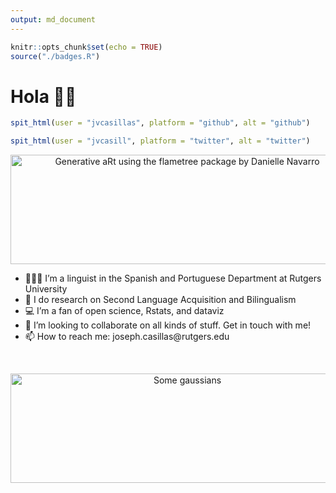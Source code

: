 ```yaml
---
output: md_document
---
```


```r
knitr::opts_chunk$set(echo = TRUE)
source("./badges.R")
```


# Hola 👋🏽

```r
spit_html(user = "jvcasillas", platform = "github", alt = "github")
```

```r
spit_html(user = "jvcasill", platform = "twitter", alt = "twitter")
```

<p align="center">
<img src="https://raw.githubusercontent.com/jvcasillas/jvcasillas/master/three_trees_white_viridis.png" alt="Generative aRt using the flametree package by Danielle Navarro" align="center" width="550px" height="175px">
</p>

- 🧑🏽‍🔬 I’m a linguist in the Spanish and Portuguese Department at Rutgers 
University
- 🔬 I do research on Second Language Acquisition and Bilingualism
- 💻 I'm a fan of open science, Rstats, and dataviz
- 👯 I’m looking to collaborate on all kinds of stuff. Get in touch with me!
- 📫 How to reach me: joseph.casillas@rutgers.edu

</br>

<p align="center">
<img src="https://raw.githubusercontent.com/jvcasillas/jvcasillas/master/two_guassians_white.png" alt="Some gaussians" align="center" width="550px" height="175px">
</p>
